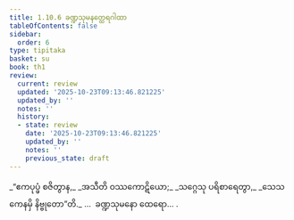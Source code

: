 ```yaml
---
title: 1.10.6 ခဏ္ဍသုမနတ္ထေရဂါထာ
tableOfContents: false
sidebar:
  order: 6
type: tipitaka
basket: su
book: th1
review:
  current: review
  updated: '2025-10-23T09:13:46.821225'
  updated_by: ''
  notes: ''
  history:
  - state: review
    date: '2025-10-23T09:13:46.821225'
    updated_by: ''
    notes: ''
    previous_state: draft
---
```



<ReviewStatus review={frontmatter.review} showDetails={true} />

<HypothesisAnnotation frontmatter={frontmatter} />

<DynamicBreadcrumb />

<Division number="96" book="th1" e="ch" v="19" p="240">

<Paragraph number="215" type="verses" book="th1">
_“ဧကပုပ္ဖံ စဇိတွာန,_  
_အသီတိ ဝဿကောဋိယော;_  
_သဂ္ဂေသု ပရိစာရေတွာ,_  
_သေသကေနမှိ နိဗ္ဗုတော”တိ._  


</Paragraph>
</Division>

<Paragraph number="216" type="center" book="th1">
…  ခဏ္ဍသုမနော ထေရော… .
</Paragraph>